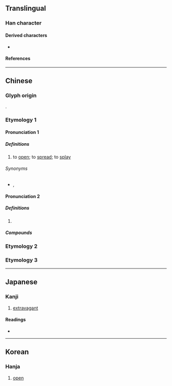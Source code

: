 {{character info}}
==Translingual==

===Han character===
{{Han char|rn=37|rad=大|as=06|sn=9|four=40207|canj=KNIN|ids=⿱大多}}

====Derived characters====
* {{l|mul|[[偧]], [[䐒]], [[䃎]], [[䋾]], [[𬘲]], [[𧤌]], [[𧩫]], [[𮛰]], [[𩘖]], [[䵙]], [[𨷎]], [[𩮅]]}}

====References====
{{Han ref|kx=0252.020|dkj=05920|dj=0513.030|hdz=10539.100|uh=5953}}

----

==Chinese==

===Glyph origin===
{{Han etym}}
{{Han compound|大|多|ls=psc|ls2=ic|c1=s|c2=p|t1=person; big|t2=many}}.

===Etymology 1===

====Pronunciation 1====
{{zh-forms|alt=偧-Sichuan,觰-Sichuan,楂-Sichuan,夻-Sichuan}}
{{zh-pron
|m=奓
|m-s=za1
|c=zaa3
|j=za3
|w=2tso
|mc=y
|oc=y
|cat=v
}}

=====Definitions=====
{{zh-hanzi}}

# {{lb|zh|dialectal Mandarin|Jin|dialectal Wu|dialectal Xiang}} to [[open]]; to [[spread]]; to [[splay]]
{{attention|zh|please check definitions; more needed}}

======Synonyms======
* {{zh-l|張}}, {{zh-l|張開}}

====Pronunciation 2====
{{zh-forms}}
{{zh-pron
|m=zhā
|c=zaa1
|mc=1
|oc=1
|cat=pn
}}

=====Definitions=====
{{zh-hanzi}}

# {{zh-used2|p}}

=====Compounds=====
{{zh-der|奓河|奓山|奓湖}}

===Etymology 2===
{{zh-see|侈|o}}

===Etymology 3===
{{zh-see|奢|o}}

----

==Japanese==

===Kanji===
{{ja-kanji|grade=|rs=大06}}

# [[extravagant]]

====Readings====
* {{ja-readings|on=[[た]] (ta), [[しゃ]] (sha), [[し]] (shi)|kun=[[はる]] (haru), [[おごる]] (ogoru), [[あける]] (akeru)}}

----

==Korean==

===Hanja===
{{ko-hanja|hangeul=차|rv=cha|mr=ch'a}}

# [[open]]